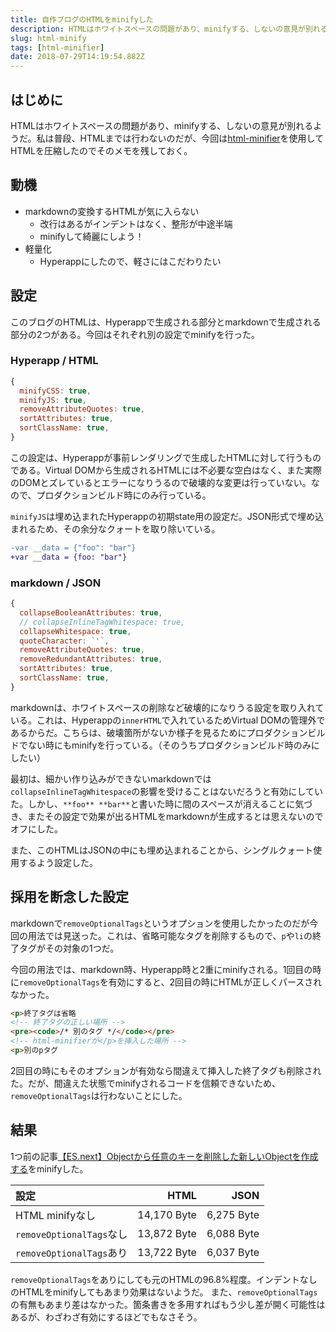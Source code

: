 ```yaml
---
title: 自作ブログのHTMLをminifyした
description: HTMLはホワイトスペースの問題があり、minifyする、しないの意見が別れるようだ。私は普段、HTMLまでは行わないのだが、今回はhtml-minifierを使用してHTMLを圧縮したのでそのメモを残しておく。
slug: html-minify
tags: [html-minifier]
date: 2018-07-29T14:19:54.882Z
---
```


## はじめに

HTMLはホワイトスペースの問題があり、minifyする、しないの意見が別れるようだ。私は普段、HTMLまでは行わないのだが、今回は[html-minifier][html-minifier]を使用してHTMLを圧縮したのでそのメモを残しておく。


## 動機

- markdownの変換するHTMLが気に入らない
  - 改行はあるがインデントはなく、整形が中途半端
  - minifyして綺麗にしよう！
- 軽量化
  - Hyperappにしたので、軽さにはこだわりたい


## 設定

このブログのHTMLは、Hyperappで生成される部分とmarkdownで生成される部分の2つがある。今回はそれぞれ別の設定でminifyを行った。

### Hyperapp / HTML

```js
{
  minifyCSS: true,
  minifyJS: true,
  removeAttributeQuotes: true,
  sortAttributes: true,
  sortClassName: true,
}
```

この設定は、Hyperappが事前レンダリングで生成したHTMLに対して行うものである。Virtual DOMから生成されるHTMLには不必要な空白はなく、また実際のDOMとズレているとエラーになりうるので破壊的な変更は行っていない。なので、プロダクションビルド時にのみ行っている。

`minifyJS`は埋め込まれたHyperappの初期state用の設定だ。JSON形式で埋め込まれるため、その余分なクォートを取り除いている。

```diff
-var __data = {"foo": "bar"}
+var __data = {foo: "bar"}
```


### markdown / JSON

```js
{
  collapseBooleanAttributes: true,
  // collapseInlineTagWhitespace: true,
  collapseWhitespace: true,
  quoteCharacter: `'`,
  removeAttributeQuotes: true,
  removeRedundantAttributes: true,
  sortAttributes: true,
  sortClassName: true,
}
```

markdownは、ホワイトスペースの削除など破壊的になりうる設定を取り入れている。これは、Hyperappの`innerHTML`で入れているためVirtual DOMの管理外であるからだ。こちらは、破壊箇所がないか様子を見るためにプロダクションビルドでない時にもminifyを行っている。（そのうちプロダクションビルド時のみにしたい）

最初は、細かい作り込みができないmarkdownでは`collapseInlineTagWhitespace`の影響を受けることはないだろうと有効にしていた。しかし、`**foo** **bar**`と書いた時に間のスペースが消えることに気づき、またその設定で効果が出るHTMLをmarkdownが生成するとは思えないのでオフにした。

また、このHTMLはJSONの中にも埋め込まれることから、シングルクォート使用するよう設定した。


## 採用を断念した設定

markdownで`removeOptionalTags`というオプションを使用したかったのだが今回の用法では見送った。これは、省略可能なタグを削除するもので、`p`や`li`の終了タグがその対象の1つだ。

今回の用法では、markdown時、Hyperapp時と2重にminifyされる。1回目の時に`removeOptionalTags`を有効にすると、2回目の時にHTMLが正しくパースされなかった。

```html
<p>終了タグは省略
<!-- 終了タグの正しい場所 -->
<pre><code>/* 別のタグ */</code></pre>
<!-- html-minifierが</p>を挿入した場所 -->
<p>別のpタグ
```

2回目の時にもそのオプションが有効なら間違えて挿入した終了タグも削除された。だが、間違えた状態でminifyされるコードを信頼できないため、`removeOptionalTags`は行わないことにした。


## 結果

1つ前の記事[【ES.next】Objectから任意のキーを削除した新しいObjectを作成する][remove-object-key]をminifyした。

| 設定                     | HTML        | JSON       |
| :---------------------- | ----------: | ---------: |
| HTML minifyなし          | 14,170 Byte | 6,275 Byte |
| `removeOptionalTags`なし | 13,872 Byte | 6,088 Byte |
| `removeOptionalTags`あり | 13,722 Byte | 6,037 Byte |

`removeOptionalTags`をありにしても元のHTMLの96.8%程度。インデントなしのHTMLをminifyしてもあまり効果はないようだ。
また、`removeOptionalTags`の有無もあまり差はなかった。箇条書きを多用すればもう少し差が開く可能性はあるが、わざわざ有効にするほどでもなさそう。

[html-minifier]: https://github.com/kangax/html-minifier
[remove-object-key]: /posts/remove-object-key/

